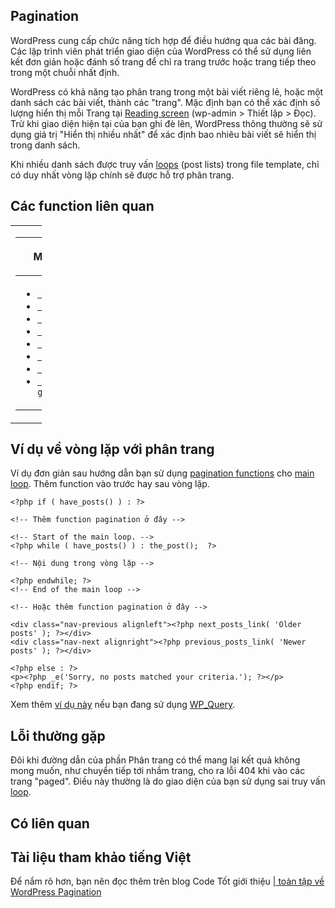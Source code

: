 {{Languages|
{{en|Pagination}}
{{ja|Pagination}}
{{vi|Pagination}}
}}

== Pagination ==

WordPress cung cấp chức năng tích hợp để điều hướng qua các bài đăng. Các lập trình viên phát triển giao diện của WordPress có thể sử dụng liên kết đơn giản hoặc đánh số trang để chỉ ra trang trước hoặc trang tiếp theo trong một chuỗi nhất định.

WordPress có khả năng tạo phân trang trong một bài viết riêng lẻ, hoặc một danh sách các bài viết, thành các "trang". Mặc định bạn có thể xác định số lượng hiển thị mỗi Trang tại [[Settings_Reading_Screen|Reading screen]] (wp-admin > Thiết lập > Đọc). Trừ khi giao diện hiện tại của bạn ghi đè lên, WordPress thông thường sẽ sử dụng giá trị "Hiển thị nhiều nhất" để xác định bao nhiêu bài viết sẽ hiển thị trong danh sách.


Khi nhiều danh sách được truy vấn [[The_Loop|loops]] (post lists) trong file template, chỉ có duy nhất vòng lặp chính sẽ được hỗ trợ phân trang.

== Các function liên quan ==

{| cellspacing="10" width="100%"
|- valign="top"
| width="50%" |

{| class="widefat"
|- style="background:#464646; color:#d7d7d7;"
! '''Multiple Posts Pagination'''
|-
|
* <tt>[[Function Reference/posts_nav_link | posts_nav_link()]]</tt>
* <tt>[[Function Reference/next_posts_link | next_posts_link()]]</tt>
* <tt>[[Function Reference/previous_posts_link | previous_posts_link()]]</tt>
* <tt>[[Function Reference/get_next_posts_link | get_next_posts_link()]]</tt>
* <tt>[[Function Reference/get_previous_posts_link | get_previous_posts_link()]]</tt>
* <tt>[[Function Reference/paginate_links | paginate_links()]]</tt>
* <tt>[[Function Reference/the_posts_pagination | the_posts_pagination()]]</tt>
* <tt>[[Function Reference/get_the_posts_pagination | get_the_posts_pagination()]]</tt>
|}

| width="50%" |

{| class="widefat"
|- style="background:#464646; color:#d7d7d7;"
! '''Single Post pagination'''
|-
|
* <tt>[[Function Reference/wp_link_pages | wp_link_pages()]]</tt>
|}


|}

== Ví dụ về vòng lặp với phân trang ==
Ví dụ đơn giản sau hướng dẫn bạn sử dụng [[Pagination#Function_Reference|pagination functions]] cho [[the_loop|main loop]]. Thêm function vào trước hay sau vòng lặp.
<pre>
<?php if ( have_posts() ) : ?>

<!-- Thêm function pagination ở đây -->

<!-- Start of the main loop. -->
<?php while ( have_posts() ) : the_post();  ?>

<!-- Nội dung trong vòng lặp -->

<?php endwhile; ?>
<!-- End of the main loop -->

<!-- Hoặc thêm function pagination ở đây -->

<div class="nav-previous alignleft"><?php next_posts_link( 'Older posts' ); ?></div>
<div class="nav-next alignright"><?php previous_posts_link( 'Newer posts' ); ?></div>

<?php else : ?>
<p><?php _e('Sorry, no posts matched your criteria.'); ?></p>
<?php endif; ?>
</pre>

Xem thêm [[Function_Reference/next_posts_link#Usage_when_querying_the_loop_with_WP_Query|ví dụ này]] nếu bạn đang sử dụng [[Function_Reference/WP_Query|WP_Query]].

== Lỗi thường gặp ==
Đôi khi đường dẫn của phần Phân trang có thể mang lại kết quả không mong muốn, như chuyển tiếp tới nhầm trang, cho ra lỗi 404 khi vào các trang "paged". Điều này thường là do giao diện của bạn sử dụng sai truy vấn [[the_loop|loop]].

== Có liên quan ==
{{Pagination}}

== Tài liệu tham khảo tiếng Việt ==

Để nắm rõ hơn, bạn nên đọc thêm trên blog Code Tốt giới thiệu [[https://codetot.net/wordpress-pagination/|| toàn tập về WordPress Pagination]]
